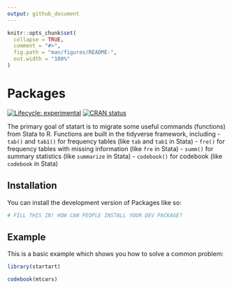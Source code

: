 ```yaml
---
output: github_document
---
```


<!-- README.md is generated from README.Rmd. Please edit that file -->

```r
knitr::opts_chunk$set(
  collapse = TRUE,
  comment = "#>",
  fig.path = "man/figures/README-",
  out.width = "100%"
)
```

# Packages

<!-- badges: start -->
[![Lifecycle: experimental](https://img.shields.io/badge/lifecycle-experimental-orange.svg)](https://lifecycle.r-lib.org/articles/stages.html#experimental)
[![CRAN status](https://www.r-pkg.org/badges/version/Packages)](https://CRAN.R-project.org/package=Packages)
<!-- badges: end -->

The primary goal of statart is to migrate some useful commands (functions) from Stata to R. Functions are built in the tidyverse framework, including
- `tab()` and `tab1()` for frequency tables (like `tab` and `tab1` in Stata)
- `fre()` for frequency tables with missing information (like `fre` in Stata)
- `summ()` for summary statistics (like `summarize` in Stata)
- `codebook()` for codebook (like `codebook` in Stata)

## Installation

You can install the development version of Packages like so:

``` r
# FILL THIS IN! HOW CAN PEOPLE INSTALL YOUR DEV PACKAGE?
```

## Example

This is a basic example which shows you how to solve a common problem:

```r
library(startart)

codebook(mtcars)
```
